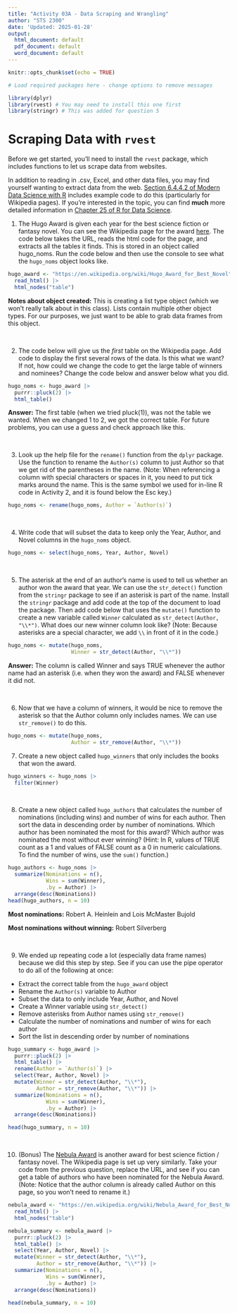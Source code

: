 ```yaml
---
title: "Activity 03A - Data Scraping and Wrangling"
author: "STS 2300"
date: 'Updated: 2025-01-28'
output:
  html_document: default
  pdf_document: default
  word_document: default
---
```


```r
knitr::opts_chunk$set(echo = TRUE)
```

```r
# Load required packages here - change options to remove messages

library(dplyr)
library(rvest) # You may need to install this one first
library(stringr) # This was added for question 5
```


# Scraping Data with `rvest`

Before we get started, you'll need to install the `rvest` package, which includes functions to let us scrape data from websites.

In addition to reading in .csv, Excel, and other data files, you may find yourself wanting to extract data from the web. [Section 6.4.4.2 of Modern Data Science with R](https://mdsr-book.github.io/mdsr3e/06-dataII.html#sec-htmltab) includes example code to do this (particularly for Wikipedia pages). If you're interested in the topic, you can find **much** more detailed information in [Chapter 25 of R for Data Science](https://r4ds.hadley.nz/webscraping).

1. The Hugo Award is given each year for the best science fiction or fantasy novel. You can see the Wikipedia page for the award [here](https://en.wikipedia.org/wiki/Hugo_Award_for_Best_Novel). The code below takes the URL, reads the html code for the page, and extracts all the tables it finds. This is stored in an object called hugo_noms. Run the code below and then use the console to see what the `hugo_noms` object looks like.

```r
hugo_award <- "https://en.wikipedia.org/wiki/Hugo_Award_for_Best_Novel" |> 
  read_html() |>
  html_nodes("table")
```

**Notes about object created:** This is creating a list type object (which we won't really talk about in this class). Lists contain multiple other object types. For our purposes, we just want to be able to grab data frames from this object.

<br>


2. The code below will give us the *first* table on the Wikipedia page. Add code to display the first several rows of the data. Is this what we want? If not, how could we change the code to get the large table of winners and nominees? Change the code below and answer below what you did.

```r
hugo_noms <- hugo_award |>
  purrr::pluck(2) |>
  html_table()
```

**Answer:** The first table (when we tried pluck(1)), was not the table we wanted. When we changed 1 to 2, we got the correct table. For future problems, you can use a guess and check approach like this.

<br>


3. Look up the help file for the `rename()` function from the `dplyr` package. Use the function to rename the `Author(s)` column to just Author so that we get rid of the parentheses in the name. (Note: When referencing a column with special characters or spaces in it, you need to put tick marks around the name. This is the same symbol we used for in-line R code in Activity 2, and it is found below the Esc key.)

```r
hugo_noms <- rename(hugo_noms, Author = `Author(s)`)
```

<br>


4. Write code that will subset the data to keep only the Year, Author, and Novel columns in the `hugo_noms` object.

```r
hugo_noms <- select(hugo_noms, Year, Author, Novel)
```

<br>


5. The asterisk at the end of an author's name is used to tell us whether an author won the award that year. We can use the `str_detect()` function from the `stringr` package to see if an asterisk is part of the name. Install the `stringr` package and add code at the top of the document to load the package. Then add code below that uses the `mutate()` function to create a new variable called `Winner` calculated as `str_detect(Author, "\\*")`. What does our new winner column look like? (Note: Because asterisks are a special character, we add `\\` in front of it in the code.)

```r
hugo_noms <- mutate(hugo_noms,
                    Winner = str_detect(Author, "\\*"))
```

**Answer:** The column is called Winner and says TRUE whenever the author name had an asterisk (i.e. when they won the award) and FALSE whenever it did not.

<br>


6. Now that we have a column of winners, it would be nice to remove the asterisk so that the Author column only includes names. We can use `str_remove()` to do this. 

```r
hugo_noms <- mutate(hugo_noms,
                    Author = str_remove(Author, "\\*"))
```


7. Create a new object called `hugo_winners` that only includes the books that won the award.

```r
hugo_winners <- hugo_noms |>
  filter(Winner)
```

<br>


8. Create a new object called `hugo_authors` that calculates the number of nominations (including wins) and number of wins for each author. Then sort the data in descending order by number of nominations. Which author has been nominated the most for this award? Which author was nominated the most without ever winning? (Hint: In R, values of TRUE count as a 1 and values of FALSE count as a 0 in numeric calculations. To find the number of wins, use the `sum()` function.)

```r
hugo_authors <- hugo_noms |>
  summarize(Nominations = n(),
            Wins = sum(Winner),
            .by = Author) |>
  arrange(desc(Nominations))
head(hugo_authors, n = 10)
```

**Most nominations:** Robert A. Heinlein and Lois McMaster Bujold

**Most nominations without winning:** Robert Silverberg

<br>


9. We ended up repeating code a lot (especially data frame names) because we did this step by step. See if you can use the pipe operator to do all of the following at once:

  - Extract the correct table from the `hugo_award` object
  - Rename the `Author(s)` variable to Author
  - Subset the data to only include Year, Author, and Novel
  - Create a Winner variable using `str_detect()`
  - Remove asterisks from Author names using `str_remove()`
  - Calculate the number of nominations and number of wins for each author
  - Sort the list in descending order by number of nominations
  
```r
hugo_summary <- hugo_award |>
  purrr::pluck(2) |>
  html_table() |>
  rename(Author = `Author(s)`) |>
  select(Year, Author, Novel) |>
  mutate(Winner = str_detect(Author, "\\*"),
         Author = str_remove(Author, "\\*")) |>
  summarize(Nominations = n(),
            Wins = sum(Winner),
            .by = Author) |>
  arrange(desc(Nominations))

head(hugo_summary, n = 10)
```


<br>

10. (Bonus) The [Nebula Award](https://en.wikipedia.org/wiki/Nebula_Award_for_Best_Novel) is another award for best science fiction / fantasy novel. The Wikipedia page is set up very similarly. Take your code from the previous question, replace the URL, and see if you can get a table of authors who have been nominated for the Nebula Award. (Note: Notice that the author column is already called Author on this page, so you won't need to rename it.)

```r
nebula_award <- "https://en.wikipedia.org/wiki/Nebula_Award_for_Best_Novel" |>
  read_html() |>
  html_nodes("table")

nebula_summary <- nebula_award |>
  purrr::pluck(2) |>
  html_table() |>
  select(Year, Author, Novel) |>
  mutate(Winner = str_detect(Author, "\\*"),
         Author = str_remove(Author, "\\*")) |>
  summarize(Nominations = n(),
            Wins = sum(Winner),
            .by = Author) |>
  arrange(desc(Nominations))

head(nebula_summary, n = 10)
```
